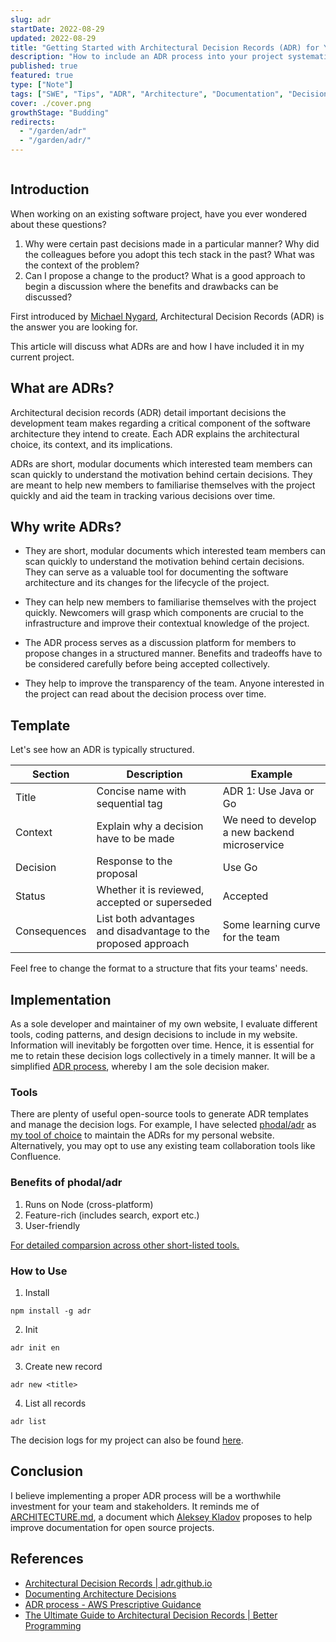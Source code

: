 ---
slug: adr
startDate: 2022-08-29
updated: 2022-08-29
title: "Getting Started with Architectural Decision Records (ADR) for Your Project"
description: "How to include an ADR process into your project systematically."
published: true
featured: true
type: ["Note"]
tags: ["SWE", "Tips", "ADR", "Architecture", "Documentation", "Decision Making"]
cover: ./cover.png
growthStage: "Budding"
redirects:
  - "/garden/adr"
  - "/garden/adr/"
---

<BasicImage
  src="https://res.cloudinary.com/wtkw/image/upload/v1661785967/waltertengcom/garden/adr/cover_jscdyd.png"
  alt="cover"
/>

```toc

```

## Introduction

When working on an existing software project, have you ever wondered about these questions?

1. Why were certain past decisions made in a particular manner? Why did the colleagues before you adopt this tech stack in the past? What was the context of the problem?
2. Can I propose a change to the product? What is a good approach to begin a discussion where the benefits and drawbacks can be discussed?

First introduced by [Michael Nygard](https://cognitect.com/blog/2011/11/15/documenting-architecture-decisions), Architectural Decision Records (ADR) is the answer you are looking for.

This article will discuss what ADRs are and how I have included it in my current project.

## What are ADRs?

Architectural decision records (ADR) detail important decisions the development team makes regarding a critical component of the software architecture they intend to create. Each ADR explains the architectural choice, its context, and its implications.

ADRs are short, modular documents which interested team members can scan quickly to understand the motivation behind certain decisions. They are meant to help new members to familiarise themselves with the project quickly and aid the team in tracking various decisions over time.

## Why write ADRs?

- They are short, modular documents which interested team members can scan quickly to understand the motivation behind certain decisions. They can serve as a valuable tool for documenting the software architecture and its changes for the lifecycle of the project.

- They can help new members to familiarise themselves with the project quickly. Newcomers will grasp which components are crucial to the infrastructure and improve their contextual knowledge of the project.

- The ADR process serves as a discussion platform for members to propose changes in a structured manner. Benefits and tradeoffs have to be considered carefully before being accepted collectively.

- They help to improve the transparency of the team. Anyone interested in the project can read about the decision process over time.

## Template

Let's see how an ADR is typically structured.

| Section      | Description                                                    | Example                                       |
| ------------ | -------------------------------------------------------------- | --------------------------------------------- |
| Title        | Concise name with sequential tag                               | ADR 1: Use Java or Go                         |
| Context      | Explain why a decision have to be made                         | We need to develop a new backend microservice |
| Decision     | Response to the proposal                                       | Use Go                                        |
| Status       | Whether it is reviewed, accepted or superseded                 | Accepted                                      |
| Consequences | List both advantages and disadvantage to the proposed approach | Some learning curve for the team              |

Feel free to change the format to a structure that fits your teams' needs.

## Implementation

As a sole developer and maintainer of my own website, I evaluate different tools, coding patterns, and design decisions to include in my website. Information will inevitably be forgotten over time. Hence, it is essential for me to retain these decision logs collectively in a timely manner. It will be a simplified [ADR process](https://docs.aws.amazon.com/prescriptive-guidance/latest/architectural-decision-records/adr-process.html#review), whereby I am the sole decision maker.

### Tools

There are plenty of useful open-source tools to generate ADR templates and manage the decision logs. For example, I have selected [phodal/adr](https://github.com/phodal/adr) as [my tool of choice](https://github.com/davzoku/personal-website-v1/blob/main/docs/adr/0008-adr-tooling.md) to maintain the ADRs for my personal website. Alternatively, you may opt to use any existing team collaboration tools like Confluence.

### Benefits of phodal/adr

1. Runs on Node (cross-platform)
2. Feature-rich (includes search, export etc.)
3. User-friendly

[For detailed comparsion across other short-listed tools.](https://github.com/davzoku/personal-website-v1/blob/main/docs/adr/0008-adr-tooling.md)

### How to Use

1. Install

```
npm install -g adr
```

2. Init

```
adr init en
```

3. Create new record

```
adr new <title>
```

4. List all records

```
adr list
```

The decision logs for my project can also be found [here](https://github.com/davzoku/personal-website-v1/tree/main/docs/adr).

## Conclusion

I believe implementing a proper ADR process will be a worthwhile investment for your team and stakeholders. It reminds me of
[ARCHITECTURE.md](https://matklad.github.io/2021/02/06/ARCHITECTURE.md.html), a document which [Aleksey Kladov](https://matklad.github.io/) proposes to help improve documentation for open source projects.

## References

- [Architectural Decision Records | adr.github.io](https://adr.github.io/)
- [Documenting Architecture Decisions](https://cognitect.com/blog/2011/11/15/documenting-architecture-decisions)
- [ADR process - AWS Prescriptive Guidance](https://docs.aws.amazon.com/prescriptive-guidance/latest/architectural-decision-records/adr-process.html)
- [The Ultimate Guide to Architectural Decision Records | Better Programming](https://betterprogramming.pub/the-ultimate-guide-to-architectural-decision-records-6d74fd3850ee)

